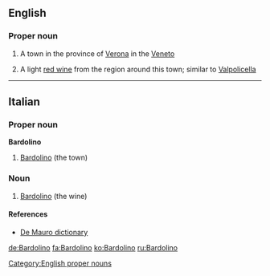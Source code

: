 ==English==

===Proper noun===
{{en-proper noun|s|-}}

# {{context|uncountable|lang=en}} A town in the province of [[Verona]] in the [[Veneto]]
# {{context|countable|lang=en}} A light [[red wine]] from the region around this town; similar to [[Valpolicella]]

[[Category:English proper nouns]]

----

==Italian==

===Proper noun===
'''Bardolino'''

# [[#English|Bardolino]] (the town)

===Noun===
{{it-noun|m|Bardolini}}

# [[#English|Bardolino]] (the wine)

====References====
* [http://www.demauroparavia.it/12347 De Mauro dictionary]

[[de:Bardolino]]
[[fa:Bardolino]]
[[ko:Bardolino]]
[[ru:Bardolino]]